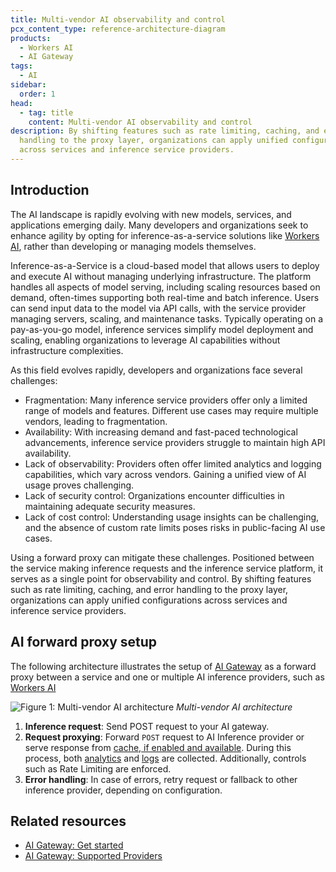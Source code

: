 ```yaml
---
title: Multi-vendor AI observability and control
pcx_content_type: reference-architecture-diagram
products:
  - Workers AI
  - AI Gateway
tags:
  - AI
sidebar:
  order: 1
head:
  - tag: title
    content: Multi-vendor AI observability and control
description: By shifting features such as rate limiting, caching, and error
  handling to the proxy layer, organizations can apply unified configurations
  across services and inference service providers.
---
```


## Introduction

The AI landscape is rapidly evolving with new models, services, and applications emerging daily. Many developers and organizations seek to enhance agility by opting for inference-as-a-service solutions like [Workers AI](/workers-ai/), rather than developing or managing models themselves.

Inference-as-a-Service is a cloud-based model that allows users to deploy and execute AI without managing underlying infrastructure. The platform handles all aspects of model serving, including scaling resources based on demand, often-times supporting both real-time and batch inference. Users can send input data to the model via API calls, with the service provider managing servers, scaling, and maintenance tasks. Typically operating on a pay-as-you-go model, inference services simplify model deployment and scaling, enabling organizations to leverage AI capabilities without infrastructure complexities.

As this field evolves rapidly, developers and organizations face several challenges:

- Fragmentation: Many inference service providers offer only a limited range of models and features. Different use cases may require multiple vendors, leading to fragmentation.
- Availability: With increasing demand and fast-paced technological advancements, inference service providers struggle to maintain high API availability.
- Lack of observability: Providers often offer limited analytics and logging capabilities, which vary across vendors. Gaining a unified view of AI usage proves challenging.
- Lack of security control: Organizations encounter difficulties in maintaining adequate security measures.
- Lack of cost control: Understanding usage insights can be challenging, and the absence of custom rate limits poses risks in public-facing AI use cases.

Using a forward proxy can mitigate these challenges. Positioned between the service making inference requests and the inference service platform, it serves as a single point for observability and control. By shifting features such as rate limiting, caching, and error handling to the proxy layer, organizations can apply unified configurations across services and inference service providers.

## AI forward proxy setup

The following architecture illustrates the setup of [AI Gateway](/ai-gateway/) as a forward proxy between a service and one or multiple AI inference providers, such as [Workers AI](/workers-ai/)

![Figure 1: Multi-vendor AI architecture](~/assets/images/reference-architecture/ai-multivendor-observability-control/ai-multi-vendor-observability-control.svg)
_Multi-vendor AI architecture_

1. **Inference request**: Send POST request to your AI gateway.
2. **Request proxying**: Forward `POST` request to AI Inference provider or serve response from [cache, if enabled and available](/ai-gateway/configuration/caching). During this process, both [analytics](/ai-gateway/observability/analytics/) and [logs](/ai-gateway/observability/analytics/#logging) are collected. Additionally, controls such as Rate Limiting are enforced.
3. **Error handling**: In case of errors, retry request or fallback to other inference provider, depending on configuration.

## Related resources

- [AI Gateway: Get started](/ai-gateway/get-started/)
- [AI Gateway: Supported Providers](/ai-gateway/providers/)
